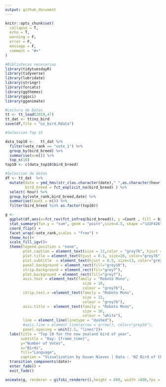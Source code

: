 ```yaml
---
output: github_document
---
```


<!-- README.md is generated from README.Rmd. Please edit that file -->

```r
knitr::opts_chunk$set(
  collapse = T,
  echo = T,
  warning = F,
  error = F,
  message = F,
  comment = "#>"
)
```

```r
#Bibliotecas necesarias
library(tidytuesdayR)
library(tidyverse)
library(lubridate)
library(stringr)
library(forcats)
library(ggthemes)
library(ggsci)
library(gganimate)
```


```r
#Lectura de Datos
tt <- tt_load(2019,47) 
tt_dat <- tt$nz_bird 
save(df,file = "nz_bird.Rdata")

#Seleccion Top 15

data_top10 <-   tt_dat %>% 
  filter(vote_rank == "vote_1") %>% 
  group_by(bird_breed) %>% 
  summarise(n=n()) %>% 
  top_n(10)
top10 <- c(data_top10$bird_breed)

```


```r
#Seleccion de datos
df <- tt_dat  %>%  
  mutate(date = ymd_hms(str_c(as.character(date)," ",as.character(hour),":00:00")),
         bird_breed = fct_explicit_na(bird_breed) ) %>% 
  select(-hour) %>% 
  group_by(vote_rank,bird_breed,date) %>% 
  summarise(Count = n()) %>% 
  filter(bird_breed %in% as.factor(top10))
```


```r
g <- 
  ggplot(df,aes(x=fct_rev(fct_infreq(bird_breed)), y =Count , fill = bird_breed))+
  stat_summary(fun.y = "sum", geom = "point",size=4.5, shape ="\U1F426") +
  coord_flip() +
  facet_wrap(~vote_rank,scales = "free") +
  theme_hc()+
  scale_fill_igv()+
  theme(legend.position = "none",
        plot.caption = element_text(size = 11,color = "grey76", hjust = .98),
        plot.title = element_text(hjust = 0.5, size=20, color="grey76"),
        plot.subtitle  = element_text(hjust = 0.5, size=13, color="grey76"),
        panel.background = element_rect(fill="grey10"),
        strip.background = element_rect(fil="grey7"),
        plot.background = element_rect(fill="grey7"),
        axis.text = element_text(family = "Roboto Mono",
                                   size = 10,
                                   colour = "grey76"),
        strip.text.x =element_text(family = "Roboto Mono",
                                   size = 12,
                                   colour = "grey76"),
        axis.title =  element_text(family = "Roboto Mono",
                                   size = 16,
                                   colour = "white"),
        line = element_line(linetype = "dashed"),
        #axis.line = element_line(arrow = arrow(), color="grey50"),
        panel.spacing = unit(2.5, "lines"))+
  labs(title = "Top 10 for the new zealand bird of year",
       subtitle = "Day: {frame_time}",
       y="Number of Votes",
       x="Birds",
       fill="Language",
       caption = "Vizualization by Duvan Nieves | Data : 'NZ Bird of the Year'  by New Zealand Forest and Bird Org")+
  transition_components(date)+
  enter_fade() +
  exit_fade()

animate(g, renderer = gifski_renderer(),height = 600, width =800,fps = 2)

```

